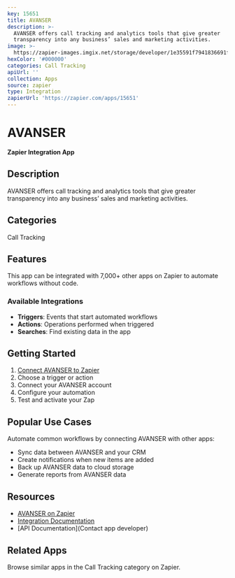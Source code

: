 ```yaml
---
key: 15651
title: AVANSER
description: >-
  AVANSER offers call tracking and analytics tools that give greater
  transparency into any business’ sales and marketing activities.
image: >-
  https://zapier-images.imgix.net/storage/developer/1e35591f7941836691f86afe3a989a50.png?auto=format%2Ccompress&ixlib=python-3.0.0&q=50
hexColor: '#000000'
categories: Call Tracking
apiUrl: ''
collection: Apps
source: zapier
type: Integration
zapierUrl: 'https://zapier.com/apps/15651'
---
```

# AVANSER

**Zapier Integration App**

## Description

AVANSER offers call tracking and analytics tools that give greater transparency into any business’ sales and marketing activities.

## Categories

Call Tracking

## Features

This app can be integrated with 7,000+ other apps on Zapier to automate workflows without code.

### Available Integrations

- **Triggers**: Events that start automated workflows
- **Actions**: Operations performed when triggered
- **Searches**: Find existing data in the app

## Getting Started

1. [Connect AVANSER to Zapier](https://zapier.com/apps/15651)
2. Choose a trigger or action
3. Connect your AVANSER account
4. Configure your automation
5. Test and activate your Zap

## Popular Use Cases

Automate common workflows by connecting AVANSER with other apps:

- Sync data between AVANSER and your CRM
- Create notifications when new items are added
- Back up AVANSER data to cloud storage
- Generate reports from AVANSER data

## Resources

- [AVANSER on Zapier](https://zapier.com/apps/15651)
- [Integration Documentation](https://zapier.com/apps/15651/integrations)
- [API Documentation](Contact app developer)

## Related Apps

Browse similar apps in the Call Tracking category on Zapier.

